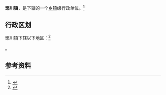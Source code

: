 {{中国乡级行政区|52/03/27/102/000}}

'''琊川镇'''，是{{PRC admin/fullname|52/03/27/102/000|3}}下辖的一个[[乡镇|乡镇]]级行政单位。<ref>{{PRC admin/ref sgc|{{PRC admin/parent|52/03/27/102/000}}}}</ref>

== 行政区划 ==

琊川镇下辖以下地区：<ref>{{PRC admin/ref sgc|52/03/27/102/000}}</ref>

{{PRC admin/children|52/03/27/102/000}}。

== 参考资料 ==

{{reflist}}

{{行政区划小作品}}
{{PRC admin/navcat|52/03/27/102/000}}